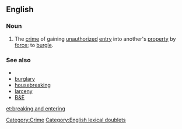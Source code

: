 ==English==
===Noun===
{{en-noun|sg=[[breaking]] and [[entering]]|-}}
# {{idiom|legal}} The [[crime]] of gaining [[unauthorized]] [[entry]] into another's [[property]] by [[force]]; to [[burgle]].

===See also===
* {{pedia}}
*[[burglary]]
*[[housebreaking]]
*[[larceny]]
*[[B&E]]

[[Category:Crime]]
[[Category:English lexical doublets]]
[[et:breaking and entering]]